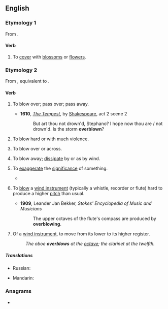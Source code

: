 ==English==

===Etymology 1===
From {{prefix|en|over|blow|t2=to flower, bloom}}.

====Verb====
{{en-verb|overblows|overblowing|overblew|overblown}}

# {{lb|en|transitive}} To [[cover]] with [[blossom]]s or [[flower]]s.

===Etymology 2===
From {{etyl|enm|en}} {{m|enm|overblowen}}, equivalent to {{prefix|en|over|blow}}.

====Verb====
{{en-verb|overblows|overblowing|overblew|overblown}}

# {{lb|en|intransitive|obsolete}} To blow over; pass over; pass away.
#* '''1610''', ''[[s:The Tempest|The Tempest]]'', by [[w:William Shakespeare|Shakespeare]], act 2 scene 2
#*: But art thou not drown'd, Stephano? I hope now thou are / not drown'd. Is the storm '''overblown'''?
# {{lb|en|intransitive}} To blow hard or with much violence.
# {{lb|en|transitive}} To blow over or across.
# {{lb|en|transitive}} To blow away; [[dissipate]] by or as by wind.
# {{lb|en|transitive}} To [[exaggerate]] the [[significance]] of something.
#* {{quote-book|en|year=2006|author=Jock Lauterer|title=Community Journalism: Relentlessly Local|passage=if you do print the DUI story and sensationalize and '''overblow''' it}}
# {{lb|en|transitive|music}} To [[blow]] a [[wind instrument]] (typically a whistle, recorder or flute) hard to produce a higher [[pitch]] than usual.
#* '''1909''', Leander Jan Bekker, ''Stokes' Encyclopedia of Music and Musicians''
#*: The upper octaves of the flute's compass are produced by '''overblowing'''.
# {{lb|en|intransitive|music}} Of a [[wind instrument]], to move from its lower to its higher register.
#: ''The oboe '''overblows''' at the [[octave]]; the clarinet at the twelfth.''

=====Translations=====
{{trans-top|to blow over, pass away}}
* Russian: {{t+|ru|ути́хнуть|n}}
{{trans-mid}}
{{trans-bottom}}

{{checktrans-top}}
* Mandarin: {{t-check|cmn|超吹|sc=Hani}}
{{trans-mid}}
{{trans-bottom}}

===Anagrams===
* {{anagrams|en|a=beloorvw|blow over|bowl over}}